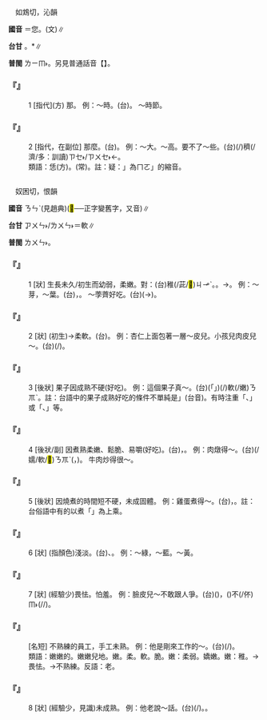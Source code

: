 
=={{ruby|恁|ㄋㄣˋ}}==

　如鴆切，沁韻

'''國音''' {{ruby|(語)|ㄋㄣˋ}}{{ruby|。|ㄋㄧㄣˊ}}＝您。(文){{ruby|恁|ㄖㄣˋ}}∥

'''台甘''' {{ruby|(文)|ㆢㄧㆬˋ}}。{{ruby|(文)|ㆢㄧㆬˊ}}{{ruby|。|ㄌㄧㄣ˪}}*∥

'''普閩''' <rt>ㄌㄧㆬ˫</rt>。另見普通話音【{{ruby|恁|ㄋㄧㄣˊ}}】。

    

==='''『{{ruby|恁|ㄋㄣˋ}}』'''===
:1  [指代](方) 那。 例：～時。(台){{ruby|<mark>&#xf8fbe;</mark>|ㄏㄧㆵ}}{{ruby|時|ㄒㄧˊ}}。 ～時節。
    

==='''『{{ruby|恁|ㄋㄣˋ}}』'''===
:2  [指代，在副位] 那麼。(台){{ruby|<mark>&#xf9075;</mark>|ㄏㄧㄚㆷ}}{{ruby|恁|ㄌㄧㄣ˪}}。 例：～大。～高。要不了～些。(台){{ruby|免|ㆠㄧㄢˋ}}(/{{ruby|免|ㆠㄧㄢˋ}}{{ruby|用|ㄧㄥ˫/ㄧㆲ˫}}){{ruby|<mark>&#xf9075;</mark>|ㄏㄧㄚㆷ}}{{ruby|恁|ㄌㄧㄣ˪}}穧(/濟/多：訓讀)<rt>ㄗㆤ˫/ㄗㄨㆤ˫</rt>←{{ruby|<mark>&#xf8fbd;</mark>|ㄏㄧㄚ}}{{ruby|丌|ㆤ}}。
:類語：恁(方)。{{ruby|那|ㄋㄚˋ}}(常)。註：疑：{{ruby|「|ㄋㄣˋ}}」為{{ruby|「|ㄋㄜˋ}}<rt>ㄇㄛ</rt>」的縮音。
:
    

=={{ruby|嫩|ㄋㄣˋ}}==

　奴困切，恨韻

'''國音''' <rt>ㄋㄣˋ</rt>{{ruby|。|ㄌㄣˋ }}(見趙典){{ruby|。|ㄋㄨㄣˋ }}(<mark>&#xfa0ed;</mark>──正字變舊字，又音{{ruby|：|ㄖㄨㄢˇ}})∥

'''台甘''' <rt>ㆡㄨㄣ˫/ㄌㄨㄣ˫</rt>{{ruby|。|ㄌㄨㄢˋ}}＝軟∥

'''普閩''' <rt>ㄌㄨㄣ˫</rt>。

    

==='''『{{ruby|嫩|ㄋㄣˋ}}』'''===
:1  [狀] 生長未久/初生而幼弱，柔嫩。對：{{ruby|老|ㄌㄠˇ}}(台)稚(/茈/<mark>&#xffc74;</mark>)<rt>ㄐㆪˋ</rt>。{{ruby|幼|ㄧㄨ˪}}{{ruby|茈|ㄐㆪˋ}}。→{{ruby|幼|ㄧㄨ˪}}{{ruby|稚|ㄉㄧ˪}}。 例：～芽，～葉。(台){{ruby|幼|ㄧㄨ˪}}{{ruby|芽|ㆣㆤˊ}}，{{ruby|幼|ㄧㄨ˪}}{{ruby|葉|ㄏㄧㄜㆷ ͘}}。 ～荸薺好吃。(台){{ruby|茈|ㄐㆪˋ}}{{ruby|荸|ㆠㆤˋ}}{{ruby|薺|ㄐㄧˊ}}(→{{ruby|馬|ㆠㆤˋ}}{{ruby|薯|ㄐㄧˊ}}){{ruby|好|ㄏㄜˋ}}{{ruby|食|ㄐㄧㄚㆷ ͘}}。
    

==='''『{{ruby|嫩|ㄋㄣˋ}}』'''===
:2  [狀] (初生)→柔軟。(台){{ruby|幼|ㄧㄨ˪}}。 例：杏仁上面包著一層～皮兒。小孩兒肉皮兒～。(台){{ruby|細|ㄙㄨㆤ˪/ㄙㆤ˪}}{{ruby|漢|ㄏㄢ˪}}{{ruby|嬰|ㆥ/ㆪ}}{{ruby|仔|ㄚ}}{{ruby|皮|ㄆㄨㆤˊ/ㄆㆤˊ}}{{ruby|膚|ㄏㄨ}}{{ruby|真|ㄐㄧㄣ}}{{ruby|柔|ㄌㄧㄨˊ/ㆢㄧㄨˊ}}{{ruby|軟|ㄋㆭˋ}}(/{{ruby|幼|ㄧㄨ˪}})。
    

==='''『{{ruby|嫩|ㄋㄣˋ}}』'''===
:3  [後狀] 果子因成熟不硬(好吃)。 例：這個果子真～。(台){{ruby|<mark>&#xffb50;</mark>|ㄐㄧㆵ}}(「{{ruby|此|ㄐㄧˋ}}{{ruby|一|ㄐㄧㆵ ͘}}」)(/{{ruby|此|ㄐㄧㆵ}}){{ruby|款|ㄎㄨㄢˋ}}{{ruby|果|ㄍㆤˋ/ㄍㄨㆤˋ}}{{ruby|子|ㄐㄧˋ}}{{ruby|真|ㄐㄧㄣ}}軟(/嫩)<rt>ㄋㆭˋ</rt>{{ruby|好|ㄏㄜˋ}}{{ruby|食|ㄐㄧㄚㆷ ͘}}。註：台語中的果子成熟好吃的條件不單純是{{ruby|「|ㄋㆭˋ}}」(台音)。有時注重「{{ruby|幼|ㄧㄨ˪}}、{{ruby|鬆|ㄙㄤ}}」或「{{ruby|脆|ㄘㆤ˪}}、{{ruby|爛|ㄋㄨㄚ˫}}」等。
    

==='''『{{ruby|嫩|ㄋㄣˋ}}』'''===
:4  [後狀/副] 因煮熟柔嫩、鬆脆、易嚼(好吃)。(台){{ruby|軟|ㄋㆭˋ}}，{{ruby|爛|ㄋㄨㄚ˫}}。 例：肉燉得～。(台){{ruby|肉|ㆠㄚㆷ}}{{ruby|焄|ㄍㄨㄣˊ}}{{ruby|<mark>&#xffa42;</mark>|ㄍㄚㆷ}}{{ruby|誠|ㄐㄧㆩˊ}}{{ruby|爛|ㄋㄨㄚ˫}}(/嬬/軟/<mark>&#xf96c1;</mark>)<rt>ㄋㆭˋ</rt>({{ruby|好|ㄏㄜˋ}}{{ruby|食|ㄐㄧㄚㆷ ͘}}，{{ruby|好|ㄏㄜˋ}}{{ruby|哺|ㄅㆦ˫}})。 牛肉炒得很～。
    

==='''『{{ruby|嫩|ㄋㄣˋ}}』'''===
:5  [後狀] 因燒煮的時間短不硬，未成固體。 例：雞蛋煮得～。(台){{ruby|雞|ㄍㄨㆤ/ㄍㆤ}}{{ruby|卵|ㄋㆭ˫}}{{ruby|渫|ㄙㄚㆷ ͘}}{{ruby|了|ㄌㄧㄠˋ}}{{ruby|無|ㆠㄜˊ}}{{ruby|久|ㄍㄨˋ}}，{{ruby|有|ㄨ˫}}{{ruby|較|ㄎㄚㆷ}}{{ruby|嫩|ㄋㆭˋ}}。註：台俗語中有的以煮「{{ruby|半|ㄅㄨㆩ˪}}{{ruby|生|ㄑㆪ/ㄘㆥ}}{{ruby|熟|ㄒㄧㆤㆶ ͘}}」為上乘。
    

==='''『{{ruby|嫩|ㄋㄣˋ}}』'''===
:6  [狀] (指顏色)淺淡。(台){{ruby|淺|ㄑㄧㄢˋ}}、{{ruby|薄|ㄅㄜㆷ ͘}}。 例：～綠，～藍。～黃。
    

==='''『{{ruby|嫩|ㄋㄣˋ}}』'''===
:7  [狀] (經驗少)畏怯。怕羞。 例：臉皮兒～不敢跟人爭。(台)({{ruby|幼|ㄧㄨ˪}}{{ruby|茈|ㄐㆪˋ}})，{{ruby|面|ㆠㄧㄢ˫}}{{ruby|皮|ㄆㄨㆤˊ/ㄆㆤˊ}}{{ruby|薄|ㄅㄜㆷ ͘}}({{ruby|驚|ㄍㄧㆩ}}{{ruby|見|ㄍㄧㄣ˪/ㄍㄧㄢ˪}}{{ruby|笑|ㄒㄧㄠ˪}})不(/伓)<rt>ㆬ˫</rt>{{ruby|敢|ㄍㆩˋ}}{{ruby|合|ㄍㄚㆴ}}{{ruby|人|ㄌㄤˊ}}{{ruby|爭|ㄐㄧㄥ}}{{ruby|勝|ㄒㄧㄥ˪}}(/{{ruby|比|ㄅㄧˋ}}{{ruby|懸|ㄍㄨㄢˊ}}{{ruby|下|ㄍㆤ˫}}/{{ruby|高|ㄍㄨㄢˊ}}{{ruby|低|ㄍㆤ˫}})。
    

==='''『{{ruby|嫩|ㄋㄣˋ}}{{ruby|手|ㄕㄡˇ}}』'''===
: [名短] 不熟練的員工，手工未熟。 例：他是剛來工作的～。(台){{ruby|伊|ㄧ}}{{ruby|是|ㄒㄧ˫}}{{ruby|適|ㄉㄨˋ}}{{ruby|即|ㄐㄧㄚㆷ}}{{ruby|來|ㄌㄞˊ}}{{ruby|作|ㄗㄜ˪}}{{ruby|工|ㄍㄤ}}{{ruby|丌|ㆤ}}{{ruby|茈|ㄐㆪˋ}}{{ruby|鳥|ㄐㄧㄠˋ}}{{ruby|仔|ㄚ}}(/{{ruby|新|ㄒㄧㄣ}}{{ruby|來|ㄌㄞˊ}}{{ruby|丌|ㆤ}})。
:類語：嫩嫩的。嫩嫩兒地。嫩。柔。軟。脆。嫩：柔弱。嬌嫩。嫩：稚。→畏怯。→不熟練。反語：老。
:
    

==='''『{{ruby|嫩|ㄋㄣˋ}}』'''===
:8  [狀] (經驗少，見識)未成熟。 例：他老說～話。(台){{ruby|伊|ㄧ}}{{ruby|不|ㄅㄨㆵ}}{{ruby|時|ㄒㄧˊ}}{{ruby|講|ㄍㆲˋ}}{{ruby|→|ㄍㆲ}}{{ruby|幼|ㄧㄨ˪}}{{ruby|茈|ㄐㆪˋ}}{{ruby|丌|ㆤ}}{{ruby|話|ㄨㆤ˫}}(/{{ruby|<mark>&#xffb51;</mark>|ㆣㄧㄣˋ}}{{ruby|孲|ㄚˋ}}{{ruby|話|ㄨㆤ˫}})。{{ruby|伊|ㄧ}}{{ruby|講|ㄍㆲˋ}}{{ruby|→|ㄍㆲ}}{{ruby|話|ㄨㆤ˫}}{{ruby|那|ㄋㄚˋ}}{{ruby|像|ㄑㄧㆫ˫/ㄑㄧㆧ˫}}{{ruby|<mark>&#xffb51;</mark>|ㆣㄧㄣˋ}}{{ruby|孲|ㄚˋ}}{{ruby|咧|ㄌㆤ˪}}。
    
